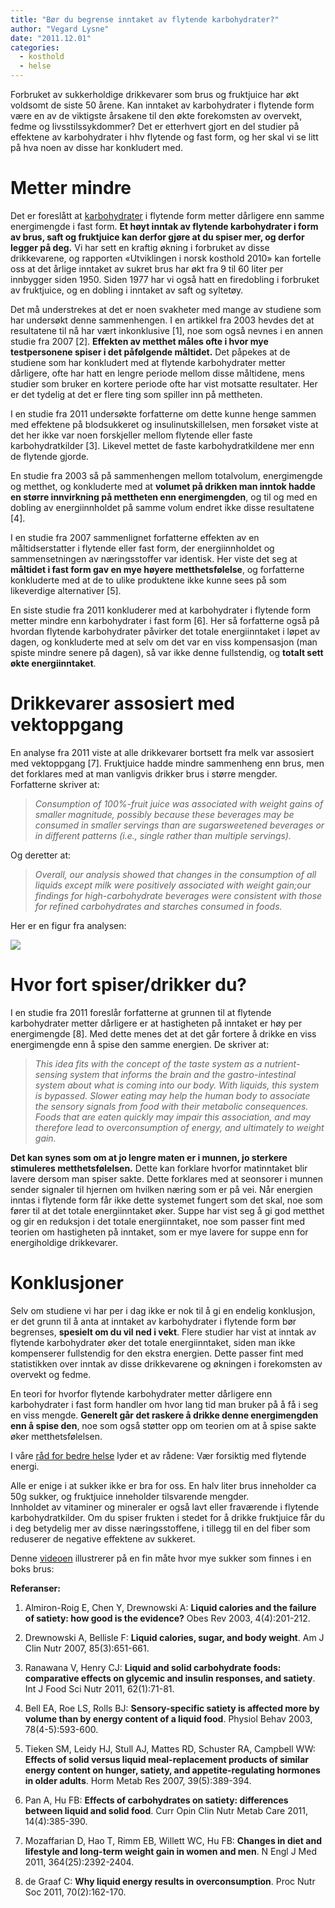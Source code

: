 ```yaml
---
title: "Bør du begrense inntaket av flytende karbohydrater?"
author: "Vegard Lysne"
date: "2011.12.01"
categories:
  - kosthold
  - helse
---
```


Forbruket av sukkerholdige drikkevarer som brus og fruktjuice har økt voldsomt de siste 50 årene. Kan inntaket av karbohydrater i flytende form være en av de viktigste årsakene til den økte forekomsten av overvekt, fedme og livsstilssykdommer? Det er etterhvert gjort en del studier på effektene av karbohydrater i hhv flytende og fast form, og her skal vi se litt på hva noen av disse har konkludert med.

# Metter mindre

Det er foreslått at [karbohydrater](naeringsstoffer/karbohydrater.qmd) i flytende form metter dårligere enn samme energimengde i fast form. **Et høyt inntak av flytende karbohydrater i form av brus, saft og fruktjuice kan derfor gjøre at du spiser mer, og derfor legger på deg.** Vi har sett en kraftig økning i forbruket av disse drikkevarene, og rapporten «Utviklingen i norsk kosthold 2010» kan fortelle oss at det årlige inntaket av sukret brus har økt fra 9 til 60 liter per innbygger siden 1950. Siden 1977 har vi også hatt en firedobling i forbruket av fruktjuice, og en dobling i inntaket av saft og syltetøy.

Det må understrekes at det er noen svakheter med mange av studiene som har undersøkt denne sammenhengen. I en artikkel fra 2003 hevdes det at resultatene til nå har vært inkonklusive \[1\], noe som også nevnes i en annen studie fra 2007 \[2\]. **Effekten av metthet måles ofte i hvor mye testpersonene spiser i det påfølgende måltidet.** Det påpekes at de studiene som har konkludert med at flytende karbohydrater metter dårligere, ofte har hatt en lengre periode mellom disse måltidene, mens studier som bruker en kortere periode ofte har vist motsatte resultater. Her er det tydelig at det er flere ting som spiller inn på mettheten.

I en studie fra 2011 undersøkte forfatterne om dette kunne henge sammen med effektene på blodsukkeret og insulinutskillelsen, men forsøket viste at det her ikke var noen forskjeller mellom flytende eller faste karbohydratkilder \[3\]. Likevel mettet de faste karbohydratkildene mer enn de flytende gjorde.

En studie fra 2003 så på sammenhengen mellom totalvolum, energimengde og metthet, og konkluderte med at **volumet på drikken man inntok hadde en større innvirkning på mettheten enn energimengden**, og til og med en dobling av energiinnholdet på samme volum endret ikke disse resultatene \[4\].

I en studie fra 2007 sammenlignet forfatterne effekten av en måltidserstatter i flytende eller fast form, der energiinnholdet og sammensetningen av næringsstoffer var identisk. Her viste det seg at **måltidet i fast form gav en mye høyere metthetsfølelse**, og forfatterne konkluderte med at de to ulike produktene ikke kunne sees på som likeverdige alternativer \[5\].

En siste studie fra 2011 konkluderer med at karbohydrater i flytende form metter mindre enn karbohydrater i fast form \[6\]. Her så forfatterne også på hvordan flytende karbohydrater påvirker det totale energiinntaket i løpet av dagen, og konkluderte med at selv om det var en viss kompensasjon (man spiste mindre senere på dagen), så var ikke denne fullstendig, og **totalt sett økte energiinntaket**.

# Drikkevarer assosiert med vektoppgang

En analyse fra 2011 viste at alle drikkevarer bortsett fra melk var assosiert med vektoppgang \[7\]. Fruktjuice hadde mindre sammenheng enn brus, men det forklares med at man vanligvis drikker brus i større mengder. Forfatterne skriver at:

> *Consumption of 100%-fruit juice was associated with weight gains of smaller magnitude, possibly because these beverages may be consumed in smaller servings than are sugarsweetened beverages or in different patterns (i.e., single rather than multiple servings).*

Og deretter at:

> *Overall, our analysis showed that changes in the consumption of all liquids except milk were positively associated with weight gain;our findings for high-carbohydrate beverages were consistent with those for refined carbohydrates and starches consumed in foods.*

Her er en figur fra analysen:

![](images/clipboard-2976871205.png)

# Hvor fort spiser/drikker du?

I en studie fra 2011 foreslår forfatterne at grunnen til at flytende karbohydrater metter dårligere er at hastigheten på inntaket er høy per energimengde \[8\]. Med dette menes det at det går fortere å drikke en viss energimengde enn å spise den samme energien. De skriver at:

> *This idea fits with the concept of the taste system as a nutrient-sensing system that informs the brain and the gastro-intestinal system about what is coming into our body. With liquids, this system is bypassed. Slower eating may help the human body to associate the sensory signals from food with their metabolic consequences. Foods that are eaten quickly may impair this association, and may therefore lead to overconsumption of energy, and ultimately to weight gain.*

**Det kan synes som om at jo lengre maten er i munnen, jo sterkere stimuleres metthetsfølelsen.** Dette kan forklare hvorfor matinntaket blir lavere dersom man spiser sakte. Dette forklares med at seonsorer i munnen sender signaler til hjernen om hvilken næring som er på vei. Når energien inntas i flytende form får ikke dette systemet fungert som det skal, noe som fører til at det totale energiinntaket øker. Suppe har vist seg å gi god metthet og gir en reduksjon i det totale energiinntaket, noe som passer fint med teorien om hastigheten på inntaket, som er mye lavere for suppe enn for energiholdige drikkevarer.

# Konklusjoner

Selv om studiene vi har per i dag ikke er nok til å gi en endelig konklusjon, er det grunn til å anta at inntaket av karbohydrater i flytende form bør begrenses, **spesielt om du vil ned i vekt**. Flere studier har vist at inntak av flytende karbohydrater øker det totale energiinntaket, siden man ikke kompenserer fullstendig for den ekstra energien. Dette passer fint med statistikken over inntak av disse drikkevarene og økningen i forekomsten av overvekt og fedme.

En teori for hvorfor flytende karbohydrater metter dårligere enn karbohydrater i fast form handler om hvor lang tid man bruker på å få i seg en viss mengde. **Generelt går det raskere å drikke denne energimengden enn å spise den**, noe som også støtter opp om teorien om at å spise sakte øker metthetsfølelsen.

I våre [råd for bedre helse](helserad.qmd) lyder et av rådene: Vær forsiktig med flytende energi.

Alle er enige i at sukker ikke er bra for oss. En halv liter brus inneholder ca 50g sukker, og fruktjuice inneholder tilsvarende mengder.\
Innholdet av vitaminer og mineraler er også lavt eller fraværende i flytende karbohydratkilder. Om du spiser frukten i stedet for å drikke fruktjuice får du i deg betydelig mer av disse næringsstoffene, i tillegg til en del fiber som reduserer de negative effektene av sukkeret.

Denne [videoen](http://www.youtube.com/watch?v=yKZ2ZqBYlrI) illustrerer på en fin måte hvor mye sukker som finnes i en boks brus:

**Referanser:**

1.  Almiron-Roig E, Chen Y, Drewnowski A: **Liquid calories and the failure of satiety: how good is the evidence?** Obes Rev 2003, 4(4):201-212.

2.  Drewnowski A, Bellisle F: **Liquid calories, sugar, and body weight**. Am J Clin Nutr 2007, 85(3):651-661.

3.  Ranawana V, Henry CJ: **Liquid and solid carbohydrate foods: comparative effects on glycemic and insulin responses, and satiety**. Int J Food Sci Nutr 2011, 62(1):71-81.

4.  Bell EA, Roe LS, Rolls BJ: **Sensory-specific satiety is affected more by volume than by energy content of a liquid food**. Physiol Behav 2003, 78(4-5):593-600.

5.  Tieken SM, Leidy HJ, Stull AJ, Mattes RD, Schuster RA, Campbell WW: **Effects of solid versus liquid meal-replacement products of similar energy content on hunger, satiety, and appetite-regulating hormones in older adults**. Horm Metab Res 2007, 39(5):389-394.

6.  Pan A, Hu FB: **Effects of carbohydrates on satiety: differences between liquid and solid food**. Curr Opin Clin Nutr Metab Care 2011, 14(4):385-390.

7.  Mozaffarian D, Hao T, Rimm EB, Willett WC, Hu FB: **Changes in diet and lifestyle and long-term weight gain in women and men**. N Engl J Med 2011, 364(25):2392-2404.

8.  de Graaf C: **Why liquid energy results in overconsumption**. Proc Nutr Soc 2011, 70(2):162-170.
